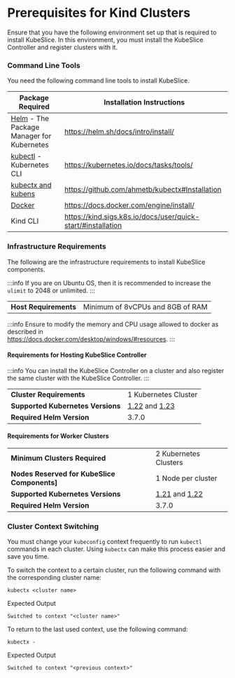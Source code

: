 # Prerequisites for Kind Clusters 
Ensure that you have the following environment set up that is required to install 
KubeSlice. In this environment, you must install the KubeSlice Controller and register 
clusters with it.

### Command Line Tools 
You need the following command line tools to install KubeSlice.

|  Package Required   | Installation Instructions
|---------------------|--------------------------
| [Helm](https://helm.sh/) - The Package Manager for Kubernetes | https://helm.sh/docs/intro/install/ 
| [kubectl](https://kubernetes.io/docs/reference/kubectl/overview/) - Kubernetes CLI | https://kubernetes.io/docs/tasks/tools/
| [kubectx and kubens](https://github.com/ahmetb/kubectx) |  https://github.com/ahmetb/kubectx#Installation
| [Docker](https://docs.docker.com/get-docker/) | https://docs.docker.com/engine/install/
| Kind CLI | https://kind.sigs.k8s.io/docs/user/quick-start/#installation


### Infrastructure Requirements
The following are the infrastructure requirements to install KubeSlice
components.

:::info
If you are on Ubuntu OS, then it is recommended to increase the `ulimit`
to 2048 or unlimited.
:::

|                                         |                           |
|-----------------------------------------|---------------------------|
| **Host Requirements**               | Minimum of 8vCPUs and 8GB of RAM  |

:::info
Ensure to modify the memory and CPU usage allowed to docker as described in           
https://docs.docker.com/desktop/windows/#resources. 
::: 

#### Requirements for Hosting KubeSlice Controller
   
:::info
You can install the KubeSlice Controller on a cluster and also register the same cluster 
with the KubeSlice Controller.
:::

|                                         |                           |
|-----------------------------------------|---------------------------|
| **Cluster Requirements**                |     1 Kubernetes Cluster  |  
| **Supported Kubernetes Versions**       |   [1.22](https://v1-22.docs.kubernetes.io/) and [1.23](https://v1-23.docs.kubernetes.io/) |
| **Required Helm Version**               |  3.7.0  |


#### Requirements for Worker Clusters

|                                         |                           |
|-----------------------------------------|---------------------------|
| **Minimum Clusters Required**           | 2 Kubernetes Clusters    |
|  **Nodes Reserved for KubeSlice Components]** |   1 Node per cluster |
| **Supported Kubernetes Versions**       |   [1.21](https://v1-21.docs.kubernetes.io/) and [1.22](https://v1-22.docs.kubernetes.io/) |
| **Required Helm Version**               |  3.7.0  |

### Cluster Context Switching
You must change your `kubeconfig` context frequently to run
`kubectl `commands in each cluster. Using `kubectx` can make this
process easier and save you time.

To switch the context to a certain cluster, run the following command
with the corresponding cluster name:

```
kubectx <cluster name>
```

Expected Output

```
Switched to context "<cluster name>"
```

To return to the last used context, use the following command:

```
kubectx -
```

Expected Output

```
Switched to context "<previous context>"
```